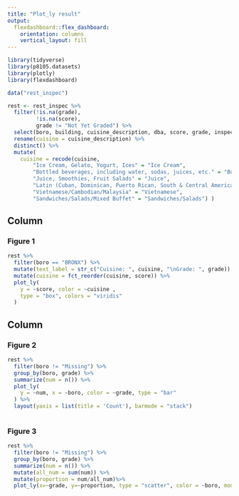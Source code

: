 ```yaml
---
title: "Plot_ly result"
output: 
  flexdashboard::flex_dashboard:
    orientation: columns
    vertical_layout: fill
---
```


```r
library(tidyverse)
library(p8105.datasets)
library(plotly)
library(flexdashboard)
```

```r

data("rest_inspec")

rest <- rest_inspec %>% 
  filter(!is.na(grade),
         !is.na(score),
         grade != "Not Yet Graded") %>% 
  select(boro, building, cuisine_description, dba, score, grade, inspection_date) %>% 
  rename(cuisine = cuisine_description) %>% 
  distinct() %>%
  mutate(
    cuisine = recode(cuisine,
        "Ice Cream, Gelato, Yogurt, Ices" = "Ice Cream",
        "Bottled beverages, including water, sodas, juices, etc." = "Bottled beverage",
        "Juice, Smoothies, Fruit Salads" = "Juice",
        "Latin (Cuban, Dominican, Puerto Rican, South & Central American)" = "Latin",
        "Vietnamese/Cambodian/Malaysia" = "Vietnamese",
        "Sandwiches/Salads/Mixed Buffet" = "Sandwiches/Salads") )
```

Column {data-width=550}
-----------------------------------------------------------------------

### Figure 1

```r
rest %>%
  filter(boro == "BRONX") %>% 
  mutate(text_label = str_c("Cuisine: ", cuisine, "\nGrade: ", grade)) %>% 
  mutate(cuisine = fct_reorder(cuisine, score)) %>% 
  plot_ly(
    y = ~score, color = ~cuisine ,
    type = "box", colors = "viridis"
  ) 

```

Column {data-width=450}
-----------------------------------------------------------------------

### Figure 2

```r
rest %>% 
  filter(boro != "Missing") %>% 
  group_by(boro, grade) %>% 
  summarize(num = n()) %>% 
  plot_ly(
    y = ~num, x = ~boro, color = ~grade, type = "bar"
  ) %>% 
  layout(yaxis = list(title = 'Count'), barmode = "stack")
  
```

### Figure 3

```r
rest %>% 
  filter(boro != "Missing") %>% 
  group_by(boro, grade) %>% 
  summarize(num = n()) %>% 
  mutate(all_num = sum(num)) %>% 
  mutate(proportion = num/all_num)%>% 
  plot_ly(x=~grade, y=~proportion, type = "scatter", color = ~boro, mode = "line") 
```
